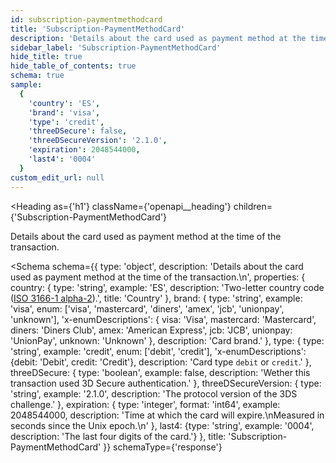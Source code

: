 ```yaml
---
id: subscription-paymentmethodcard
title: 'Subscription-PaymentMethodCard'
description: 'Details about the card used as payment method at the time of the transaction.'
sidebar_label: 'Subscription-PaymentMethodCard'
hide_title: true
hide_table_of_contents: true
schema: true
sample:
  {
    'country': 'ES',
    'brand': 'visa',
    'type': 'credit',
    'threeDSecure': false,
    'threeDSecureVersion': '2.1.0',
    'expiration': 2048544000,
    'last4': '0004'
  }
custom_edit_url: null
---
```



<Heading
  as={'h1'}
  className={'openapi__heading'}
  children={'Subscription-PaymentMethodCard'}
></Heading>

Details about the card used as payment method at the time of the transaction.

<Schema
  schema={{
    type: 'object',
    description: 'Details about the card used as payment method at the time of the transaction.\n',
    properties: {
      country: {
        type: 'string',
        example: 'ES',
        description:
          'Two-letter country code ([ISO 3166-1 alpha-2](https://en.wikipedia.org/wiki/ISO_3166-1_alpha-2)).',
        title: 'Country'
      },
      brand: {
        type: 'string',
        example: 'visa',
        enum: ['visa', 'mastercard', 'diners', 'amex', 'jcb', 'unionpay', 'unknown'],
        'x-enumDescriptions': {
          visa: 'Visa',
          mastercard: 'Mastercard',
          diners: 'Diners Club',
          amex: 'American Express',
          jcb: 'JCB',
          unionpay: 'UnionPay',
          unknown: 'Unknown'
        },
        description: 'Card brand.'
      },
      type: {
        type: 'string',
        example: 'credit',
        enum: ['debit', 'credit'],
        'x-enumDescriptions': {debit: 'Debit', credit: 'Credit'},
        description: 'Card type `debit` or `credit`.'
      },
      threeDSecure: {
        type: 'boolean',
        example: false,
        description: 'Wether this transaction used 3D Secure authentication.'
      },
      threeDSecureVersion: {
        type: 'string',
        example: '2.1.0',
        description: 'The protocol version of the 3DS challenge.'
      },
      expiration: {
        type: 'integer',
        format: 'int64',
        example: 2048544000,
        description:
          'Time at which the card will expire.\nMeasured in seconds since the Unix epoch.\n'
      },
      last4: {type: 'string', example: '0004', description: 'The last four digits of the card.'}
    },
    title: 'Subscription-PaymentMethodCard'
  }}
  schemaType={'response'}
></Schema>
